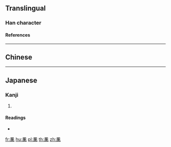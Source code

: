 {{character info/new}}
==Translingual==

===Han character===
{{Han char|rn=16|rad=几|as=10|sn=12|four=77210|canj=HNTXC|ids=⿵𠘨兼}}

====References====
{{Han ref|kx=0134.330|dkj=01792|hdz=10278.140|uh=51F2}}

----

==Chinese==
{{zh-see|尷|v}}

----

==Japanese==

===Kanji===
{{ja-kanji|grade=|rs=几10}}

# {{defn|lang=ja|sort=几10}}

====Readings====
* {{ja-readings|on=[[かん]] (kan), [[けん]] (ken)|kun=}}

[[fr:凲]]
[[hu:凲]]
[[pl:凲]]
[[th:凲]]
[[zh:凲]]